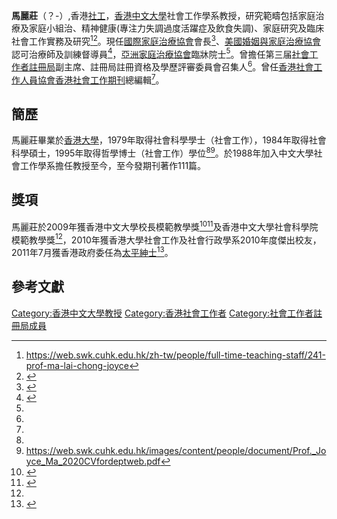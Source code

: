 '''馬麗莊'''{{JP}}（？-）,香港[[社工|社工]]，[[香港中文大學|香港中文大學]]社會工作學系教授，研究範疇包括家庭治療及家庭小組治、精神健康(專注力失調過度活躍症及飲食失調)、家庭研究及臨床社會工作實務及研究<ref name="cuhk.edu.hk">https://web.swk.cuhk.edu.hk/zh-tw/people/full-time-teaching-staff/241-prof-ma-lai-chong-joyce</ref><ref name="timetoheal.org.hk">{{cite web|url=https://www.timetoheal.org.hk/events/view/42|title=港講訴 - 一個促進家庭及社會對話的空間|website=www.timetoheal.org.hk|access-date=2021-02-23|archive-date=2020-09-25|archive-url=https://web.archive.org/web/20200925031313/http://www.timetoheal.org.hk/events/view/42|dead-url=no}}</ref>。現任[[國際家庭治療協會|國際家庭治療協會]]會長<ref>{{cite web|url=https://www.ifta-familytherapy.org/aboutusofficersandboard.php|title=IFTA - International Family Therapy Association|website=www.ifta-familytherapy.org|access-date=2021-02-23|archive-date=2021-04-18|archive-url=https://web.archive.org/web/20210418054934/https://www.ifta-familytherapy.org/aboutusofficersandboard.php|dead-url=no}}</ref>、[[美國婚姻與家庭治療協會|美國婚姻與家庭治療協會]]認可治療師及訓練督導員<ref name="swrb.org.hk">{{Cite web |url=https://www.swrb.org.hk/documents/newsletter/newsletter13.pdf |title=存档副本 |access-date=2021-02-23 |archive-date=2020-10-21 |archive-url=https://web.archive.org/web/20201021045457/http://www.swrb.org.hk/documents/newsletter/newsletter13.pdf |dead-url=no }}</ref>，[[亞洲家庭治療協會|亞洲家庭治療協會]]臨牀院士<ref name="timetoheal.org.hk"/>。曾擔任第三届[[社會工作者註冊局|社會工作者註冊局]]副主席、註冊局註冊資格及學歷評審委員會召集人<ref name="swrb.org.hk"/>。曾任[[香港社會工作人員協會|香港社會工作人員協會]][[香港社會工作期刊|香港社會工作期刊]]總編輯<ref name="swrb.org.hk"/>。

==簡歷==
馬麗莊畢業於[[香港大學|香港大學]]，1979年取得社會科學學士（社會工作），1984年取得社會科學碩士，1995年取得哲學博士（社會工作）學位<ref name="swrb.org.hk"/><ref>https://web.swk.cuhk.edu.hk/images/content/people/document/Prof._Joyce_Ma_2020CVfordeptweb.pdf</ref>。於1988年加入中文大學社會工作學系擔任教授至今，至今發期刊著作111篇。

==獎項==
馬麗莊於2009年獲香港中文大學校長模範教學獎<ref>{{cite web|url=https://www.cpr.cuhk.edu.hk/tc/press/cuhk-presents-vice-chancellors-exemplary-teaching-award-2009-to-eight-outstanding-educators/|title=中大頒發2009年度校長模範教學獎八名優秀教師獲表揚 - 香港中文大學傳訊及公共關係處|website=中大頒發2009年度校長模範教學獎八名優秀教師獲表揚 - 香港中文大學傳訊及公共關係處|access-date=2021-02-23|archive-date=2021-07-19|archive-url=https://web.archive.org/web/20210719164443/https://www.cpr.cuhk.edu.hk/tc/press/cuhk-presents-vice-chancellors-exemplary-teaching-award-2009-to-eight-outstanding-educators/|dead-url=no}}</ref><ref>{{cite web|url=http://www.cuhk.edu.hk/cpr/pressrelease/100714c.htm|title=中大頒發2009年度校長模範教學獎　　八名優秀教師獲表揚|website=www.cuhk.edu.hk}}</ref>及香港中文大學社會科學院模範教學獎<ref name="cuhk.edu.hk"/>，2010年獲香港大學社會工作及社會行政學系2010年度傑出校友，2011年7月獲香港政府委任為[[太平紳士|太平紳士]]<ref>{{cite web|url=https://www.info.gov.hk/gia/general/201107/01/P201106300157.htm|title=太平紳士委任|website=www.info.gov.hk|access-date=2021-02-23|archive-date=2019-09-02|archive-url=https://web.archive.org/web/20190902073134/https://www.info.gov.hk/gia/general/201107/01/P201106300157.htm|dead-url=no}}</ref>。

==參考文獻==
{{reflist}}

[[Category:香港中文大學教授|Category:香港中文大學教授]]
[[Category:香港社會工作者|Category:香港社會工作者]]
[[Category:社會工作者註冊局成員|Category:社會工作者註冊局成員]]